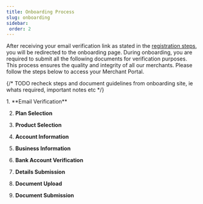 ```yaml
---
title: Onboarding Process
slug: onboarding
sidebar: 
 order: 2
---
```


After receiving your email verification link as stated in the [registration steps](/registration-steps/), you will be redirected to the onboarding page. During onboarding, you are required to submit all the following documents for verification purposes. This process ensures the quality and integrity of all our merchants. Please follow the steps below to access your Merchant Portal.

{/* TODO recheck steps and document guidelines from onboarding site, ie whats required, important notes etc */}

<Steps>
1. **Email Verification**

2. **Plan Selection**

3. **Product Selection**

4. **Account Information**

5. **Business Information**

6. **Bank Account Verification**

7. **Details Submission**

8. **Document Upload**

9. **Document Submission**
</Steps>
